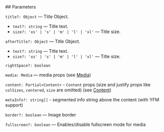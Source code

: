 

<Meta of={LayoutItemStories} />
<StoryTemplate>
## Parameters

`title?: Object` — Title Object.

- `text?: string` — Title text.
- `size?: 'xs' | 's' | 'm' | 'l' | 'xl'` — Title size.

`afterTitle?: Object` — Title Object.

- `text?: string` — Title text.
- `size?: 'xs' | 's' | 'm' | 'l' | 'xl'` — Title size.

`rightSpace?: boolean`

`media: Media` — media props (see [Media](?path=/story/blocks-media--default))

`content: Partial<Content>` - `Content` props (size and justify props like `colSizes`, `centered`, `size` are omitted) (see [Content](?path=/story/components-content--default))

`metaInfo?: string[]` - segmented info string above the content (with YFM support)

`border?: boolean` — Image border

`fullscreen?: boolean` — Enables/disable fullscreen mode for media

</StoryTemplate>

